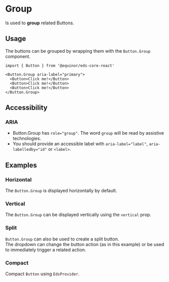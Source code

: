 
# Group

Is used to **group** related Buttons.

<Story id="inputs-buttons-group--introduction" />
<PropsTable />

## Usage

The buttons can be grouped by wrapping them with the `Button.Group` component.

```tsx
import { Button } from '@equinor/eds-core-react'

<Button.Group aria-label="primary">
  <Button>Click me!</Button>
  <Button>Click me!</Button>
  <Button>Click me!</Button>
</Button.Group>
```

## Accessibility

### ARIA
<ul>
  <li>Button.Group has <code>role="group"</code>. The word <code>group</code> will be read by assistive technologies.</li>
  <li>You should provide an accessible label with <code>aria-label="label"</code>, <code>aria-labelledby="id"</code> or <code>&lt;label&gt;</code>.</li>
</ul>

## Examples

### Horizontal
The `Button.Group` is displayed horizontally by default.

<Story id="inputs-buttons-group--horizontal" />

### Vertical
The `Button.Group` can be displayed vertically using the `vertical` prop.

<Story id="inputs-buttons-group--vertical" />

### Split
`Button.Group` can also be used to create a split button. <br />
The dropdown can change the button action (as in this example) or be used to immediately trigger a related action.

<Story id="inputs-buttons-group--split" />

### Compact
Compact `Button` using `EdsProvider`.

<Story id="inputs-buttons-group--compact" />